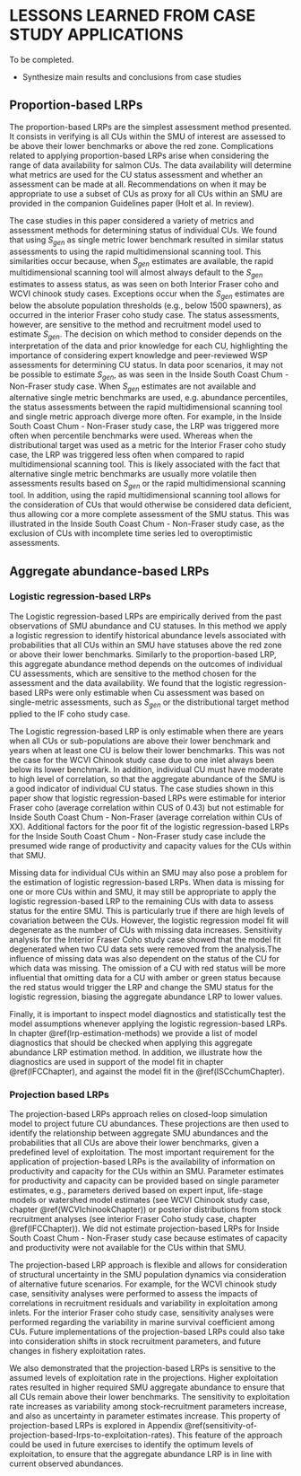 # LESSONS LEARNED FROM CASE STUDY APPLICATIONS

To be completed.

* Synthesize main results and conclusions from case studies

## Proportion-based LRPs

The proportion-based LRPs are the simplest assessment method presented. It consists in verifying is all CUs within the SMU of interest are assessed to be above their lower benchmarks or above the red zone. Complications related to applying proportion-based LRPs arise when considering the range of data availability for salmon CUs. The data availability will determine what metrics are used for the CU status assessment and whether an assessment can be made at all. Recommendations on when it may be appropriate to use a subset of CUs as proxy for all CUs within an SMU are provided in the companion Guidelines paper (Holt et al. In review).   

The case studies in this paper considered a variety of metrics and assessment methods for determining status of individual CUs. We found that using $S_{gen}$ as single metric lower benchmark resulted in similar status assessments to using the rapid multidimensional scanning tool. This similarities occur because, when $S_{gen}$ estimates are available, the rapid multidimensional scanning tool will almost always default to the $S_{gen}$ estimates to assess status, as was seen on both Interior Fraser coho and WCVI chinook study cases. Exceptions occur when the $S_{gen}$ estimates are below the absolute population thresholds (e.g., below 1500 spawners), as occurred in the interior Fraser coho study case. The status assessments, however, are sensitive to the method and recruitment model used to estimate $S_{gen}$. The decision on which method to consider depends on the interpretation of the data and prior knowledge for each CU, highlighting the importance of considering expert knowledge and peer-reviewed WSP assessments for determining CU status. 
In data poor scenarios, it may not be possible to estimate $S_{gen}$, as was seen in the Inside South Coast Chum - Non-Fraser study case. When $S_{gen}$ estimates are not available and alternative single metric benchmarks are used, e.g. abundance percentiles, the status assessments between the rapid multidimensional scanning tool and single metric approach diverge more often. For example, in the Inside South Coast Chum - Non-Fraser study case, the LRP was triggered more often when percentile benchmarks were used. Whereas when the distributional target was used as a metric for the Interior Fraser coho study case, the LRP was triggered less often when compared to rapid multidimensional scanning tool. This is likely associated with the fact that alternative single metric benchmarks are usually more volatile then assessments results based on $S_{gen}$ or the rapid multidimensional scanning tool. In addition, using the rapid multidimensional scanning tool allows for the consideration of CUs that would otherwise be considered data deficient, thus allowing cor a more complete assessment of the SMU status. This was illustrated in the Inside South Coast Chum - Non-Fraser study case, as the exclusion of CUs with incomplete time series led to overoptimistic assessments. 




## Aggregate abundance-based LRPs

### Logistic regression-based LRPs

The Logistic regression-based LRPs are empirically derived from the past observations of SMU abundance and CU statuses. In this method we apply a logistic regression to identify historical abundance levels associated with probabilities that all CUs within an SMU have statuses above the red zone or above their lower benchmarks. Similarly to the proportion-based LRP, this aggregate abundance method depends on the outcomes of individual CU assessments, which are sensitive to the method chosen for the assessment and the data availability. We found that the logistic regression-based LRPs were only estimable when Cu assessment was based on single-metric assessments, such as $S_{gen}$ or the distributional target method pplied to the IF coho study case. 

The Logistic regression-based LRP is only estimable when there are years when all CUs or sub-populations are above their lower benchmark and years when at least one CU is below their lower benchmarks. This was not the case for the WCVI Chinook study case due to one inlet always been below its lower benchmark. In addition, individual CU must have moderate to high level of correlation, so that the aggregate abundance of the SMU is a good indicator of individual CU status. The case studies shown in this paper show that logistic regression-based LRPs were estimable for interior Fraser coho (average correlation within CUS of 0.43) <!--I remember seeing the values of correlation between CU escapements(?), but I cannot find it in the current text. Where could I find those numbers? --> but not estimable for Inside South Coast Chum - Non-Fraser (average correlation within CUs of XX). Additional factors for the poor fit of the logistic regression-based LRPs for the Inside South Coast Chum - Non-Fraser study case include the presumed wide range of productivity and capacity values for the CUs within that SMU. 

Missing data for individual CUs within an SMU may also pose a problem for the estimation of logistic regression-based LRPs. When data is missing for one or more CUs within and SMU, it may still be appropriate to apply the logistic regression-based LRP to the remaining CUs with data to assess status for the entire SMU. This is particularly true if there are high levels of covariation between the CUs. However, the logistic regression model fit will degenerate as the number of CUs with missing data increases. Sensitivity analysis for the Interior Fraser Coho study case showed that the model fit degenerated when two CU data sets were removed from the analysis.The influence of missing data was also dependent on the status of the CU for which data was missing. The omission of a CU with red status will be more influential that omitting data for a CU with amber or green status because the red status would trigger the LRP and change the SMU status for the logistic regression, biasing the aggregate abundance LRP to lower values. 

Finally, it is important to inspect model diagnostics and statistically test the model assumptions whenever applying the logistic regression-based LRPs. In chapter \@ref(lrp-estimation-methods) we provide a list of model diagnostics that should be checked when applying this aggregate abundance LRP estimation method. In addition, we illustrate how the diagnostics are used in support of the model fit in chapter \@ref(IFCChapter), and against the model fit in the \@ref(ISCchumChapter).    

### Projection based LRPs

<!--
CW Question: Why did we not apply the projection-based LRP to the Chum study case? Was is because we had no means of estimating the SR parameters for the Chum CUs? If that is the case, would it be correct to say that the projection-based LRP is not appropriate for data poor scenarios? 
-->

The projection-based LRPs approach relies on closed-loop simulation model to project future CU abundances. These projections are then used to identify the relationship between aggregate SMU abundances and the probabilities that all CUs are above their lower benchmarks, given a predefined level of exploitation. The most important requirement for the application of projection-based LRPs is the availability of information on productivity and capacity for the CUs within an SMU. Parameter estimates for productivity and capacity can be provided based on single parameter estimates, e.g., parameters derived based on expert input, life-stage models or watershed model estimates (see WCVI Chinook study case, chapter \@ref(WCVIchinookChapter)) or posterior distributions from stock recruitment analyses (see interior Fraser Coho study case, chapter \@ref(IFCChapter)). We did not estimate projection-based LRPs for Inside South Coast Chum - Non-Fraser study case because estimates of capacity and productivity were not available for the CUs within that SMU. 

The projection-based LRP approach is flexible and allows for consideration of structural uncertainty in the SMU population dynamics via consideration of alternative future scenarios. For example, for the WCVI chinook study case, sensitivity analyses were performed to assess the impacts of correlations in recruitment residuals and  variability in exploitation among inlets. For the interior Fraser coho study case, sensitivity analyses were performed regarding the variability in marine survival coefficient among CUs. Future implementations of the projection-based LRPs could also take into consideration shifts in stock recruitment parameters, and future changes in fishery exploitation rates. 

We also demonstrated that the projection-based LRPs is sensitive to the assumed levels of exploitation rate in the projections. Higher exploitation rates resulted in higher required SMU aggregate abundance to ensure that all CUs remain above their lower benchmarks. The sensitivity to exploitation rate increases as variability among stock-recruitment parameters increase, and also as uncertainty in parameter estimates increase. This property of projection-based LRPs is explored in Appendix \@ref(sensitivity-of-projection-based-lrps-to-exploitation-rates). This feature of the approach could be used in future exercises to identify the optimum levels of exploitation, to ensure that the aggregate abundance LRP is in line with current observed abundances. 
 



<!--
	Summary points by chapter below


Key points for ISC chum: 

For data poor stocks, data quality issues may limit the choice of CU-specific benchmarks used as basis for the calculation of the SMU LRP. For example, for the ISC chum study case, $Sgen$ could not be reliably estimated for all CUs, and its use lead to poor fits of the logistic aggregate abundance LRP (although fits were poor regardless of the benchmark used). For that study case, the analyses relied on the percentile-based benchmarks. 

The choice of benchmark to determine CU specific status will affect the classification and therefore will also affect the LRP. 

Percentile benchmarks were more conservative that multidimensional status, i.e. LRP was triggered more often when percentile benchmarks were used.  -- But I am not clear if this is a trend to be expected for other SMUs of if it's specific to ISC chum. 

Adding more CUs lead to LRP being triggered more often. -> this indicates that exclusion of CUs with incomplete time series may lead to more overly optimistic assessments. 

Aggregate abundance LRPs were not appropriate. Factors include: 
-different orders of magnitude in variation among CU
-lack of auto correlation in escapements
-wide range in productivity values between CUs 


WCVI Chinook main points: 

Carrie already wrote a great set of summary bullets by the end of that chapter. Maybe reinforce them here. 

Recommendation to exclude CUs and/or inlets with PNI <0.5 (maybe better considered in the guidelines, under the section on when maight be appropriate to consider less than 100% of CUs above LRP)

Proportion of CU above benchmarks indicate that SMU is below LRP because one specific CU is consistently below its lower benchmark. Aggregate abundance logistic regression-based LRPs are not estimable as there are no years in which the SMU is above LRP. 



Some ideas include:

- If data limitations arise in application of LRP to a stock, increased monitoring, data quality could be part of recovery plan/ trigger


IFC main points:

proportion based LRP: Three methods for calculating lower bench marks were used, results vary among methods. The LRP was more likely to be triggered when relying on the distributional status was used to assess the stock. When the multi dimensional status assessment was used, the choice of ricker model used to estimate Sgen affected the frequency of assessing at least one CU as red status. The LRP  was triggered more often when using the Ricker_priorCap model than when using the Ricker model. 

Aggregate abundance

Retrospective analyses indicated that aggregate status estimates become unstable if two or more 
CUs are missing data.  
-->
